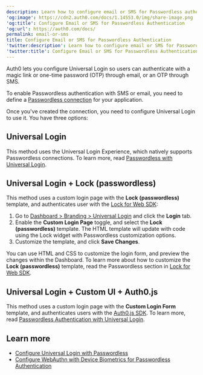 ```yaml
---
description: Learn how to configure email or SMS for Passwordless authentication.
'og:image': https://cdn2.auth0.com/docs/1.14553.0/img/share-image.png
'og:title': Configure Email or SMS for Passwordless Authentication
'og:url': https://auth0.com/docs/
permalink: email-or-sms
title: Configure Email or SMS for Passwordless Authentication
'twitter:description': Learn how to configure email or SMS for Passwordless authentication.
'twitter:title': Configure Email or SMS for Passwordless Authentication
---
```

Auth0 lets you configure <Tooltip tip="Universal Login: Your application redirects to Universal Login, hosted on Auth0's Authorization Server, to verify a user's identity." cta="View Glossary" href="/glossary?term=Universal+Login">Universal Login</Tooltip> so users can authenticate with a magic link or one-time password (OTP) through email, or an OTP through SMS.

To enable <Tooltip tip="Passwordless: Form of authentication that does not rely on a password as the first factor." cta="View Glossary" href="/glossary?term=Passwordless">Passwordless</Tooltip> authentication with SMS or email, you need to define a [Passwordless connection](/authenticate/passwordless) for your application.

Once you've created the connection, you need to configure Universal Login to use it. You have three options:

## Universal Login

This method uses the Universal Login Experience, which natively supports Passwordless connections. To learn more, read [Passwordless with Universal Login](/authenticate/passwordless/passwordless-with-universal-login).

## Universal Login + Lock (passwordless)

This method uses a custom login page with the **Lock (passwordless)** template, and authenticates user with the [Lock for Web SDK](/libraries/lock):

1. Go to [Dashboard > Branding > Universal Login](https://manage.auth0.com/#/login_settings) and click the **Login** tab.
2. Enable the **Custom Login Page** toggle, and select the **Lock (passwordless)** template. The HTML template will update with code using the Lock widget with Passwordless customization options.
3. Customize the template, and click **Save Changes**.

You can use HTML and CSS to customize the login form, and preview the changes within the Dashboard. To learn more about how to customize the **Lock (passwordless)** template, read the Passwordless section in [Lock for Web SDK](/libraries/lock).

## Universal Login + Custom UI + Auth0.js

This method uses a custom login page with the **Custom Login Form** template, and authenticates users with the [Auth0.js SDK](/libraries/auth0js). To learn more, read [Passwordless Authentication with Universal Login](/authenticate/passwordless/implement-login/universal-login).

## Learn more

* [Configure Universal Login with Passwordless](/authenticate/login/auth0-universal-login/passwordless-login)
* [Configure WebAuthn with Device Biometrics for Passwordless Authentication](/authenticate/login/auth0-universal-login/passwordless-login/webauthn-device-biometrics)